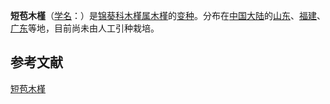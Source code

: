{{Infraspeciesbox
| genus = Hibiscus
| species = syriacus
| species link= 木槿
| varietas = brevibracteatus
| authority = [[S.Y.Hu|S.Y.Hu]]
}}

'''短苞木槿'''（[[学名|学名]]：{{lang|la|''Hibiscus syriacus'' var. ''brevibracteatus''}}）是[[锦葵科|锦葵科]][[木槿属|木槿属]][[木槿|木槿]]的[[变种|变种]]。分布在[[中国大陆|中国大陆]]的[[山东|山东]]、[[福建|福建]]、[[广东|广东]]等地，目前尚未由人工引种栽培。{{r|bioinfo}}

== 参考文献 ==
{{reflist|refs=
<ref name=bioinfo>{{cite web| url =http://www.bioinfo.cn/db05/KmzwSpecies.php?action=view&id=28866| title =短苞木槿（变种）| work =《中国高等植物数据库全库》| publisher =中国科学院微生物研究所| author =昆明植物研究所| accessdate =2009-02-26| deadurl =yes| archiveurl =https://web.archive.org/web/20160305051236/http://www.bioinfo.cn/db05/KmzwSpecies.php?action=view&id=28866| archivedate =2016-03-05}}</ref>
}}

{{植物小作品}}
[[Category:木槿属|短苞木槿]]